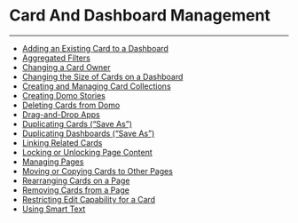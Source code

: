 


Card And Dashboard Management
=============================
***
* [Adding an Existing Card to a Dashboard](..\..\article\adding_an_existing_card_to_a_dashboard\index.qmd)
* [Aggregated Filters](..\..\article\aggregated_filters\index.qmd)
* [Changing a Card Owner](..\..\article\changing_a_card_owner\index.qmd)
* [Changing the Size of Cards on a Dashboard](..\..\article\changing_the_size_of_cards_on_a_dashboard\index.qmd)
* [Creating and Managing Card Collections](..\..\article\creating_and_managing_card_collections\index.qmd)
* [Creating Domo Stories](..\..\article\creating_domo_stories\index.qmd)
* [Deleting Cards from Domo](..\..\article\deleting_cards_from_domo\index.qmd)
* [Drag-and-Drop Apps](..\..\article\draganddrop_apps\index.qmd)
* [Duplicating Cards ("Save As")](..\..\article\duplicating_cards_save_as\index.qmd)
* [Duplicating Dashboards ("Save As")](..\..\article\duplicating_dashboards_save_as\index.qmd)
* [Linking Related Cards](..\..\article\linking_related_cards\index.qmd)
* [Locking or Unlocking Page Content](..\..\article\locking_or_unlocking_page_content\index.qmd)
* [Managing Pages](..\..\article\managing_pages\index.qmd)
* [Moving or Copying Cards to Other Pages](..\..\article\moving_or_copying_cards_to_other_pages\index.qmd)
* [Rearranging Cards on a Page](..\..\article\rearranging_cards_on_a_page\index.qmd)
* [Removing Cards from a Page](..\..\article\removing_cards_from_a_page\index.qmd)
* [Restricting Edit Capability for a Card](..\..\article\restricting_edit_capability_for_a_card\index.qmd)
* [Using Smart Text](..\..\article\using_smart_text\index.qmd)
